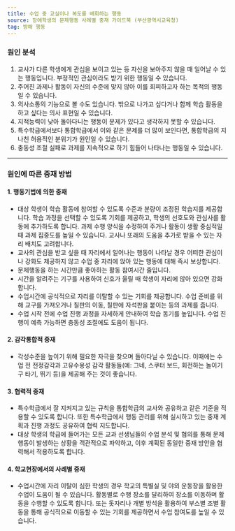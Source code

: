 ```yaml
---
title: 수업 중 교실이나 복도를 배회하는 행동
source: 장애학생의 문제행동 사례별 중재 가이드북 (부산광역시교육청)
tag: 방해 행동
---
```


### 원인 분석

1. 교사가 다른 학생에게 관심을 보이고 있는 등 자신을 보아주지 않을 때 일어날 수 있는 행동입니다. 부정적인 관심이라도 받기 위한 행동일 수 있습니다.
2. 주어진 과제나 활동이 자신의 수준에 맞지 않아 이를 회피하고자 하는 목적의 행동일 수 있습니다.
3. 의사소통의 기능으로 볼 수도 있습니다. 밖으로 나가고 싶다거나 함께 학습 활동을 하고 싶다는 의사 표현일 수 있습니다.
4. 지적능력이 낮아 돌아다니는 행동이 문제가 있다고 생각하지 못할 수 있습니다.
5. 특수학급에서보다 통합학급에서 이와 같은 문제를 더 많이 보인다면, 통합학급의 지나친 허용적인 분위기가 원인일 수 있습니다.
6. 충동성 조절 실패로 과제를 지속적으로 하기 힘들어 나타나는 행동일 수 있습니다.

---

### 원인에 따른 중재 방법

#### 1. 행동기법에 의한 중재

- 대상 학생이 학습 활동에 참여할 수 있도록 수준과 분량이 조정된 학습지를 제공합니다. 학습 과정을 선택할 수 있도록 기회를 제공하고, 학생의 선호도와 관심사를 활동에 추가하도록 합니다. 과제 수행 양식을 수정하여 주거나 활동이 생활 중심적일 때 과제 집중도를 높일 수 있습니다. 교사나 또래의 도움을 추가로 받을 수 있는 자리 배치도 고려합니다.
- 교사의 관심을 받고 싶을 때 자리에서 일어나는 행동이 나타날 경우 어떠한 관심이나 강화도 제공하지 않고 수업 중 자리에 앉아 있는 행동에 대해 즉시 보상합니다.
- 문제행동을 하는 시간만큼 좋아하는 활동 참여시간 줄입니다.
- 시간을 알려주는 기구를 사용하여 신호가 울릴 때 학생이 자리에 않아 있으면 강화합니다.
- 수업시간에 공식적으로 자리를 이탈할 수 있는 기회를 제공합니다. 수업 준비를 위해 교구를 가져오거나 칠판의 이동, 칠판에 자석판을 붙이는 등의 과제를 줍니다.
- 수업 시작 전에 수업 진행 과정을 자세하게 안내하여 학습 동기를 높입니다. 수업 진행이 예측 가능하면 충동성 조절에도 도움이 됩니다.

#### 2. 감각통합적 중재

- 각성수준을 높이기 위해 필요한 자극을 찾으며 돌아다닐 수 있습니다. 이때에는 수업 전 전정감각과 고유수용성 감각 활동들(예: 그네, 스쿠터 보드, 회전하는 놀이기구 타기, 뛰기 등)을 제공해 주는 것이 좋습니다.

#### 3. 협력적 중재

- 특수학급에서 잘 지켜지고 있는 규칙을 통합학급의 교사와 공유하고 같은 기준을 적용할 수 있도록 합니다. 또한 특수학급에서 행동 관리를 위해 실시하고 있는 중재 계획과 진행 과정도 공유하여 협력 지도합니다.
- 대상 학생의 학급에 들어가는 모든 교과 선생님들의 수업 분석 및 협의를 통해 문제행동이 발생하는 상황을 객관적으로 파악하고, 이후 계획된 동일한 중재 방안을 협력해서 적용하도록 합니다.

#### 4. 학교현장에서의 사례별 중재

- 수업시간에 자리 이탈이 심한 학생의 경우 학교의 특별실 및 야외 운동장을 활용한 수업이 도움이 될 수 있습니다. 활동별로 수행 장소를 달리하여 장소를 이동하며 활동을 수행할 수 있도록 합니다. 또는 돗자리나 개별 방석을 활용하여 부스별 조별 활동을 통해 공식적으로 이동할 수 있는 기회를 제공하면서 수업 참여도를 높일 수 있습니다.
